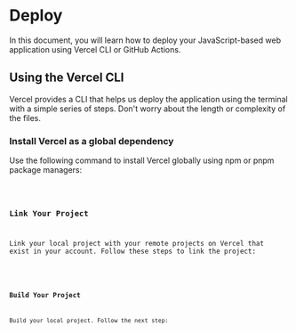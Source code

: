 
# Deploy

In this document, you will learn how to deploy your JavaScript-based web application using Vercel CLI or GitHub Actions.

## Using the Vercel CLI

Vercel provides a CLI that helps us deploy the application using the terminal with a simple series of steps. Don't worry about the length or complexity of the files.

### Install Vercel as a global dependency

Use the following command to install Vercel globally using npm or pnpm package managers:

<Code lang="bash" code={deploy.installation} />

### Link Your Project

Link your local project with your remote projects on Vercel that exist in your account. Follow these steps to link the project:

<Code lang="bash" code={deploy.link} />

### Build Your Project

Build your local project. Follow the next step:

<Code lang="bash" code={deploy.build} />
